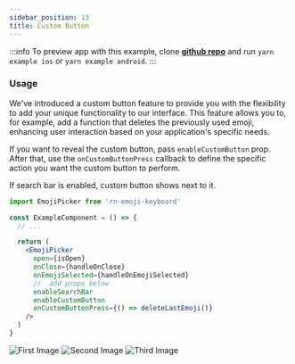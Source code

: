 ```yaml
---
sidebar_position: 13
title: Custom Button
---
```



:::info
To preview app with this example, clone [**github repo**](https://github.com/TheWidlarzGroup/rn-emoji-keyboard.git) and run `yarn example ios` or `yarn example android`.
:::

### Usage

We've introduced a custom button feature to provide you with the flexibility to add your unique functionality to our interface. This feature allows you to, for example, add a function that deletes the previously used emoji, enhancing user interaction based on your application's specific needs.

If you want to reveal the custom button, pass `enableCustomButton` prop. After that, use the `onCustomButtonPress` callback to define the specific action you want the custom button to perform.

If search bar is enabled, custom button shows next to it.

```jsx
import EmojiPicker from 'rn-emoji-keyboard'

const ExampleComponent = () => {
  // ...

  return (
    <EmojiPicker
      open={isOpen}
      onClose={handleOnClose}
      onEmojiSelected={handleOnEmojiSelected}
      //  add props below
      enableSearchBar
      enableCustomButton
      onCustomButtonPress={() => deleteLastEmoji()}
    />
  )
}
```

<div className="gallery">
  <img src={preview1} alt="First Image" />
  <img src={preview2} alt="Second Image" />
  <img src={preview3} alt="Third Image" />
</div>
